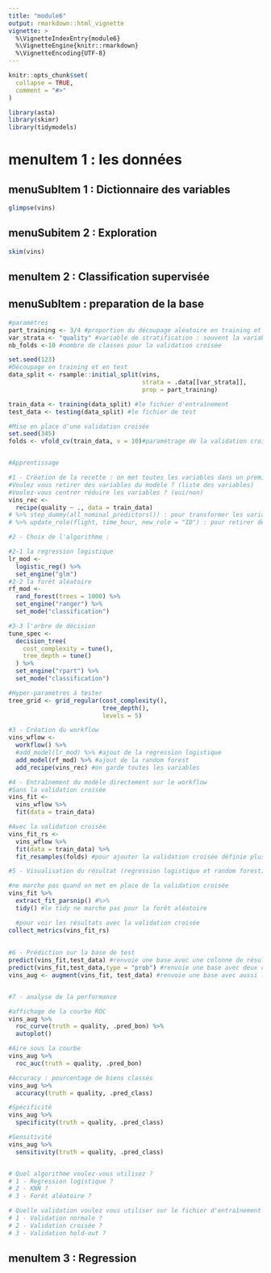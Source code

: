 ```yaml
---
title: "module6"
output: rmarkdown::html_vignette
vignette: >
  %\VignetteIndexEntry{module6}
  %\VignetteEngine{knitr::rmarkdown}
  %\VignetteEncoding{UTF-8}
---
```


```r
knitr::opts_chunk$set(
  collapse = TRUE,
  comment = "#>"
)
```


```r
library(asta)
library(skimr)
library(tidymodels)
```

# menuItem 1 : les données

## menuSubItem 1 : Dictionnaire des variables

```r
glimpse(vins)
```


## menuSubitem 2 : Exploration

```r
skim(vins)
```

## menuItem 2 : Classification supervisée

## menuSubItem : preparation de la base

```r
#paramètres
part_training <- 3/4 #proportion du découpage aléatoire en training et test
var_strata <- "quality" #variable de stratification : souvent la variable target
nb_folds <-10 #nombre de classes pour la validation croisée

set.seed(123)
#Découpage en training et en test
data_split <- rsample::initial_split(vins, 
                                     strata = .data[[var_strata]],
                                     prop = part_training)

train_data <- training(data_split) #le fichier d'entraînement
test_data <- testing(data_split) #le fichier de test

#Mise en place d'une validation croisée
set.seed(345)
folds <- vfold_cv(train_data, v = 10)#paramétrage de la validation croisée 


#Apprentissage

#1 - Création de la recette : on met toutes les variables dans un premier temps
#Voulez vous retirer des variables du modèle ? (liste des variables)
#Voulez-vous centrer réduire les variables ? (oui/non)
vins_rec <- 
  recipe(quality ~ ., data = train_data) 
# %>% step_dummy(all_nominal_predictors()) : pour transformer les variables nominales en indicatrices
# %>% update_role(flight, time_hour, new_role = "ID") : pour retirer des variables du modèle

#2 - Choix de l'algorithme :

#2-1 la regression logistique
lr_mod <- 
  logistic_reg() %>% 
  set_engine("glm")
#2-2 la forêt aléatoire
rf_mod <- 
  rand_forest(trees = 1000) %>% 
  set_engine("ranger") %>% 
  set_mode("classification")

#3-3 l'arbre de décision
tune_spec <- 
  decision_tree(
    cost_complexity = tune(),
    tree_depth = tune() 
  ) %>% 
  set_engine("rpart") %>% 
  set_mode("classification")

#Hyper-paramètres à tester
tree_grid <- grid_regular(cost_complexity(),
                          tree_depth(),
                          levels = 5)

#3 - Création du workflow
vins_wflow <- 
  workflow() %>% 
  #add_model(lr_mod) %>% #ajout de la regression logistique
  add_model(rf_mod) %>% #ajout de la random forest
  add_recipe(vins_rec) #on garde toutes les variables

#4 - Entraînement du modèle directement sur le workflow
#Sans la validation croisée
vins_fit <- 
  vins_wflow %>% 
  fit(data = train_data) 

#Avec la validation croisée
vins_fit_rs <- 
  vins_wflow %>% 
  fit(data = train_data) %>% 
  fit_resamples(folds) #pour ajouter la validation croisée définie plus haut

#5 - Visualisation du résultat (regression logistique et random forest)

#ne marche pas quand on met en place de la validation croisée
vins_fit %>% 
  extract_fit_parsnip() #%>% 
  tidy() #le tidy ne marche pas pour la forêt aléatoire

  #pour voir les résultats avec la validation croisée
collect_metrics(vins_fit_rs)
  
  
#6 - Prédiction sur la base de test
predict(vins_fit,test_data) #renvoie une base avec une colonne de résultats 
predict(vins_fit,test_data,type = "prob") #renvoie une base avec deux colonnes de proba
vins_aug <- augment(vins_fit, test_data) #renvoie une base avec aussi les probas 


#7 - analyse de la performance

#affichage de la courbe ROC
vins_aug %>% 
  roc_curve(truth = quality, .pred_bon) %>% 
  autoplot()

#Aire sous la courbe
vins_aug %>% 
  roc_auc(truth = quality, .pred_bon)

#Accuracy : pourcentage de biens classés
vins_aug %>% 
  accuracy(truth = quality, .pred_class)

#Spécificité
vins_aug %>% 
  specificity(truth = quality, .pred_class)

#Sensitivité
vins_aug %>% 
  sensitivity(truth = quality, .pred_class)


# Quel algorithme voulez-vous utilisez ? 
# 1 - Regression logistique ? 
# 2 - KNN ?
# 3 - Forêt aléatoire ?

# Quelle validation voulez vous utiliser sur le fichier d'entraînement ? 
# 1 - Validation normale ?
# 2 - Validation croisée ?
# 3 - Validation hold-out ?


```


## menuItem 3 : Regression


